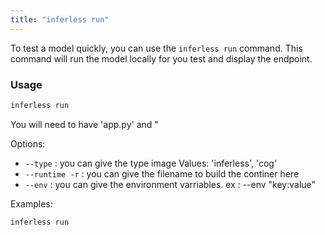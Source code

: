 ```yaml
---
title: "inferless run"
---
```


To test a model quickly, you can use the `inferless run` command. This command will run the model locally for you test and display the endpoint. 

### Usage

```python
inferless run 
```

You will need to have 'app.py' and "


Options:

  - `--type` : you can give the type image Values: 'inferless', 'cog'
  - `--runtime -r` : you can give the filename to build the continer here
  - `--env` : you can give the environment varriables. ex : --env "key:value"


Examples:

```python
inferless run 
```
